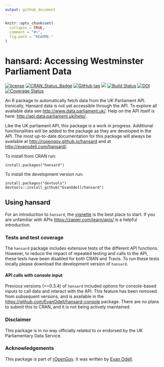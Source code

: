```yaml
---
output: github_document
---
```


<!-- README.md is generated from README.Rmd. Please edit that file -->

```r
knitr::opts_chunk$set(
  collapse = TRUE,
  comment = "#>",
  fig.path = "README-"
)
```

# hansard: Accessing Westminster Parliament Data
[![license](https://img.shields.io/github/license/mashape/apistatus.svg)]()
[![CRAN\_Status\_Badge](https://www.r-pkg.org/badges/version/hansard)](https://cran.r-project.org/package=hansard)
[![GitHub tag](https://img.shields.io/github/tag/evanodell/hansard.svg)](https://github.com/evanodell/hansard)
[![](http://cranlogs.r-pkg.org/badges/grand-total/hansard)](https://dgrtwo.shinyapps.io/cranview/)
[![Build Status](https://travis-ci.org/EvanOdell/hansard.png?branch=master)](https://travis-ci.org/EvanOdell/hansard) 
[![DOI](https://zenodo.org/badge/72111315.svg)](https://zenodo.org/badge/latestdoi/72111315)
[![Coverage Status](https://img.shields.io/codecov/c/github/EvanOdell/hansard/master.svg)](https://codecov.io/github/EvanOdell/hansard?branch=master)

An R package to automatically fetch data from the UK Parliament API. Ironically, Hansard data is not yet accessible through the API. To explore all available data see <http://www.data.parliament.uk/>. Help on the API itself is here: <http://api.data.parliament.uk/help/>. 

Like the UK parliament API, this package is a work in progress. Additional functionalities will be added to the package as they are developed in the API. The most up-to-date documentation for this package will always be available at <http://ropengov.github.io/hansard> and at <http://evanodell.com/hansard/>.

To install from CRAN run:

```
install.packages("hansard")
```

To install the development version run:

```
install.packages("devtools")
devtools::install_github("EvanOdell/hansard")
```

## Using hansard

For an introduction to `hansard`, the [vignette](http://ropengov.github.io/hansard/articles/introduction.html) is the best place to start. If you are unfamiliar with APIs [https://zapier.com/learn/apis/](this introductory course) is a helpful introduction.

### Tests and test coverage

The `hansard` package includes extensive tests of the different API functions. However, to reduce the impact of repeated testing and calls to the API, these tests have been disabled for both CRAN and Travis. To run these tests locally please download the development version of `hansard`.

#### API calls with console input

Previous versions (<=0.3.4) of `hansard` included options for console-based inputs to call data and interact with the API. This feature has been removed from subsequent versions, and is available in the [https://github.com/EvanOdell/hansard-console](`hansardconsole`) package. There are no plans to submit this to CRAN, and it is not being actively maintained.

### Disclaimer

This package is in no way officially related to or endorsed by the UK Parliamentary Data Service.

### Acknowledgements

This package is part of [rOpenGov](http://ropengov.github.io). It was written by [Evan Odell](http://evanodell.com).
